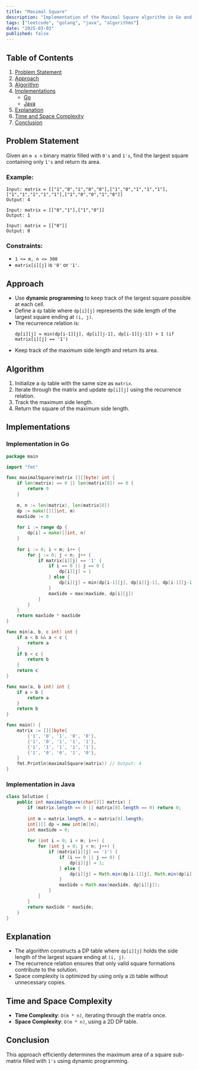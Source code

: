 ```yaml
---
title: "Maximal Square"
description: "Implementation of the Maximal Square algorithm in Go and Java."
tags: ["leetcode", "golang", "java", "algorithms"]
date: "2025-03-03"
published: false
---
```


## Table of Contents

1. [Problem Statement](#problem-statement)
2. [Approach](#approach)
3. [Algorithm](#algorithm)
4. [Implementations](#implementations)
   - [Go](#implementation-in-go)
   - [Java](#implementation-in-java)
5. [Explanation](#explanation)
6. [Time and Space Complexity](#time-and-space-complexity)
7. [Conclusion](#conclusion)

## Problem Statement

Given an `m x n` binary matrix filled with `0's` and `1's`, find the largest square containing only `1's` and return its area.

### Example:

```
Input: matrix = [["1","0","1","0","0"],["1","0","1","1","1"],["1","1","1","1","1"],["1","0","0","1","0"]]
Output: 4
```

```
Input: matrix = [["0","1"],["1","0"]]
Output: 1
```

```
Input: matrix = [["0"]]
Output: 0
```

### Constraints:

- `1 <= m, n <= 300`
- `matrix[i][j]` is `'0'` or `'1'`.

## Approach

- Use **dynamic programming** to keep track of the largest square possible at each cell.
- Define a `dp` table where `dp[i][j]` represents the side length of the largest square ending at `(i, j)`.
- The recurrence relation is:
  ```
  dp[i][j] = min(dp[i-1][j], dp[i][j-1], dp[i-1][j-1]) + 1 (if matrix[i][j] == '1')
  ```
- Keep track of the maximum side length and return its area.

## Algorithm

1. Initialize a `dp` table with the same size as `matrix`.
2. Iterate through the matrix and update `dp[i][j]` using the recurrence relation.
3. Track the maximum side length.
4. Return the square of the maximum side length.

## Implementations

### Implementation in Go

```go
package main

import "fmt"

func maximalSquare(matrix [][]byte) int {
    if len(matrix) == 0 || len(matrix[0]) == 0 {
        return 0
    }
    
    m, n := len(matrix), len(matrix[0])
    dp := make([][]int, m)
    maxSide := 0
    
    for i := range dp {
        dp[i] = make([]int, n)
    }
    
    for i := 0; i < m; i++ {
        for j := 0; j < n; j++ {
            if matrix[i][j] == '1' {
                if i == 0 || j == 0 {
                    dp[i][j] = 1
                } else {
                    dp[i][j] = min(dp[i-1][j], dp[i][j-1], dp[i-1][j-1]) + 1
                }
                maxSide = max(maxSide, dp[i][j])
            }
        }
    }
    return maxSide * maxSide
}

func min(a, b, c int) int {
    if a < b && a < c {
        return a
    }
    if b < c {
        return b
    }
    return c
}

func max(a, b int) int {
    if a > b {
        return a
    }
    return b
}

func main() {
    matrix := [][]byte{
        {'1', '0', '1', '0', '0'},
        {'1', '0', '1', '1', '1'},
        {'1', '1', '1', '1', '1'},
        {'1', '0', '0', '1', '0'},
    }
    fmt.Println(maximalSquare(matrix)) // Output: 4
}
```

### Implementation in Java

```java
class Solution {
    public int maximalSquare(char[][] matrix) {
        if (matrix.length == 0 || matrix[0].length == 0) return 0;
        
        int m = matrix.length, n = matrix[0].length;
        int[][] dp = new int[m][n];
        int maxSide = 0;
        
        for (int i = 0; i < m; i++) {
            for (int j = 0; j < n; j++) {
                if (matrix[i][j] == '1') {
                    if (i == 0 || j == 0) {
                        dp[i][j] = 1;
                    } else {
                        dp[i][j] = Math.min(dp[i-1][j], Math.min(dp[i][j-1], dp[i-1][j-1])) + 1;
                    }
                    maxSide = Math.max(maxSide, dp[i][j]);
                }
            }
        }
        return maxSide * maxSide;
    }
}
```

## Explanation

- The algorithm constructs a DP table where `dp[i][j]` holds the side length of the largest square ending at `(i, j)`.
- The recurrence relation ensures that only valid square formations contribute to the solution.
- Space complexity is optimized by using only a `2D` table without unnecessary copies.

## Time and Space Complexity

- **Time Complexity**: `O(m * n)`, iterating through the matrix once.
- **Space Complexity**: `O(m * n)`, using a 2D DP table.

## Conclusion

This approach efficiently determines the maximum area of a square sub-matrix filled with `1's` using dynamic programming.
